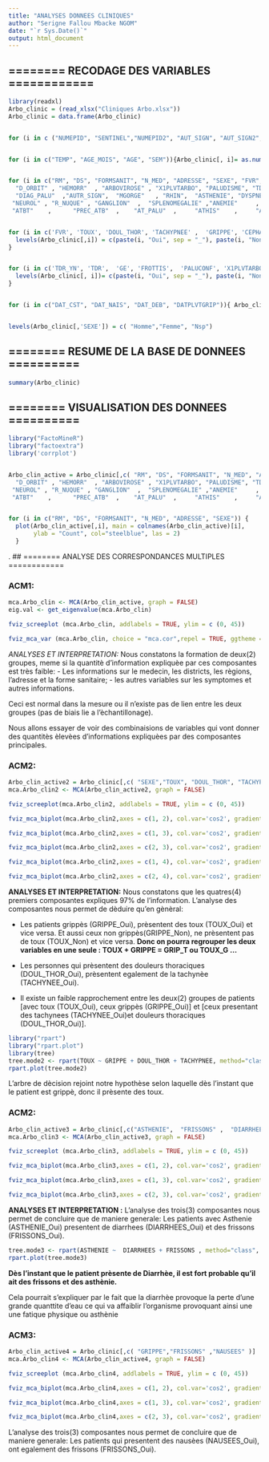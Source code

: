 ```yaml
---
title: "ANALYSES DONNEES CLINIQUES"
author: "Serigne Fallou Mbacke NGOM"
date: "`r Sys.Date()`"
output: html_document
---
```


## ======== RECODAGE DES VARIABLES ============
```r
library(readxl)
Arbo_clinic = (read_xlsx("Cliniques Arbo.xlsx"))
Arbo_clinic = data.frame(Arbo_clinic)


for (i in c ("NUMEPID", "SENTINEL","NUMEPID2", "AUT_SIGN", "AUT_SIGN2", "AUT_SIGN3")) {Arbo_clinic[, i]=as.character(Arbo_clinic[, i])}


for (i in c("TEMP", "AGE_MOIS", "AGE", "SEM")){Arbo_clinic[, i]= as.numeric(Arbo_clinic[, i])}


for (i in c("RM", "DS", "FORMSANIT", "N_MED", "ADRESSE", "SEXE", "FVR","TOUX", "DOUL_THOR", "TACHYPNEE", "GRIPPE", "CEPHALEES", "MYALG"  , "ARTHRALGIES" ,"ERUPCUTANE",
  "D_ORBIT" , "HEMORR"  , "ARBOVIROSE" , "X1PLVTARBO", "PALUDISME", "TDR_YN"  ,  "TDR"  ,  "GE" ,   "FROTTIS" ,  "PALUCONF" , "DIAG", "AUT_DIAG",
  "DIAG_PALU"  ,"AUTR_SIGN",  "MGORGE"   , "RHIN",  "ASTHENIE", "DYSPNE"  ,  "FRISSONS" ,"NAUSEES" ,  "DIARRHEES" , "VOMISSEMENTS" , "ICTERE" ,      
 "NEUROL" , "R_NUQUE" , "GANGLION"  ,  "SPLENOMEGALIE" ,"ANEMIE"     ,   "AUT_SIGN"    ,  "AUT_SIGN2"   ,  "AUT_SIGN3"  ,   "VOYAGE"  ,     "TTT"   ,       
 "ATBT"    ,      "PREC_ATB"  ,    "AT_PALU"  ,     "ATHIS"    ,     "AT_PYR"    ,    "BRONC"  ,    "RET_DOM"    ,   "HOSP"       ,   "DCD"     ,      "SURVEIL_AMB"  ,"AUT_EVOL"    ,  "EVOL" )){Arbo_clinic[, i]= factor(Arbo_clinic[, i])}


for (i in c('FVR', 'TOUX', 'DOUL_THOR', 'TACHYPNEE' ,  'GRIPPE', 'CEPHALEES',  'MYALG',  'ARTHRALGIES', 'ERUPCUTANE',  'D_ORBIT' , 'HEMORR' ,  'ARBOVIROSE', 'PALUDISME', 'AUTR_SIGN' ,  'MGORGE' ,  'RHIN' , 'ASTHENIE', 'DYSPNE'  ,  'FRISSONS','NAUSEES',  'DIARRHEES', 'VOMISSEMENTS', 'ICTERE',   'NEUROL',   'R_NUQUE',  'GANGLION', 'SPLENOMEGALIE', 'SURVEIL_AMB', 'ANEMIE', 'TTT' , 'ATBT'  ,   'PREC_ATB'  ,  'AT_PALU' , 'ATHIS'  ,  'AT_PYR'  ,  'BRONC' )){
  levels(Arbo_clinic[,i]) = c(paste(i, "Oui", sep = "_"), paste(i, "Non", sep = "_"))
}


for (i in c('TDR_YN', 'TDR',  'GE', 'FROTTIS',  'PALUCONF', 'X1PLVTARBO')){
  levels(Arbo_clinic[, i])= c(paste(i, "Oui", sep = "_"), paste(i, "Non", sep = "_"), paste(i, "nsp", sep = "_"))
}


for (i in c("DAT_CST", "DAT_NAIS", "DAT_DEB", "DATPLVTGRIP")){ Arbo_clinic[, i]= as.Date(Arbo_clinic[, i], '%Y-%m-%d')}


levels(Arbo_clinic[,'SEXE']) = c( "Homme","Femme", "Nsp")
```



## ======== RESUME DE LA BASE DE DONNEES ==========
```r
summary(Arbo_clinic)
```



## ======== VISUALISATION DES DONNEES ==========
```r
library("FactoMineR")
library("factoextra")
library('corrplot')


Arbo_clin_active = Arbo_clinic[,c( "RM", "DS", "FORMSANIT", "N_MED", "ADRESSE", "SEXE", "FVR","TOUX", "DOUL_THOR", "TACHYPNEE", "GRIPPE", "CEPHALEES", "MYALG"  , "ARTHRALGIES" ,"ERUPCUTANE",
  "D_ORBIT" , "HEMORR"  , "ARBOVIROSE" , "X1PLVTARBO", "PALUDISME", "TDR_YN"  ,  "TDR"  ,  "GE" ,   "FROTTIS" ,  "PALUCONF" ,"AUTR_SIGN",  "MGORGE"   , "RHIN",  "ASTHENIE", "DYSPNE"  ,  "FRISSONS" ,"NAUSEES" ,  "DIARRHEES" , "VOMISSEMENTS" , "ICTERE" ,      
 "NEUROL" , "R_NUQUE" , "GANGLION"  ,  "SPLENOMEGALIE" ,"ANEMIE"     ,   "AUT_SIGN"    ,  "AUT_SIGN2"   ,  "AUT_SIGN3"  ,   "VOYAGE"  ,     "TTT"   ,       
 "ATBT"    ,      "PREC_ATB"  ,    "AT_PALU"  ,     "ATHIS"    ,     "AT_PYR"    ,    "BRONC" ,      "SURVEIL_AMB"  ,'PALUCONF')]


for (i in c("RM", "DS", "FORMSANIT", "N_MED", "ADRESSE", "SEXE")) {
  plot(Arbo_clin_active[,i], main = colnames(Arbo_clin_active)[i],
       ylab = "Count", col="steelblue", las = 2)
  }
```


.
## ======== ANALYSE DES CORRESPONDANCES MULTIPLES ============

### ACM1:
```r
mca.Arbo_clin <- MCA(Arbo_clin_active, graph = FALSE)
eig.val <- get_eigenvalue(mca.Arbo_clin)

fviz_screeplot (mca.Arbo_clin, addlabels = TRUE, ylim = c (0, 45))

fviz_mca_var (mca.Arbo_clin, choice = "mca.cor",repel = TRUE, ggtheme = theme_minimal ())

```

*ANALYSES ET INTERPRETATION:*
Nous constatons la formation de deux(2) groupes, meme si la quantitè d'information expliquèe par ces composantes est très faible:
- Les informations sur le medecin, les districts, les règions, l'adresse et la forme sanitaire;
- les autres variables sur les symptomes et autres informations.

Ceci est normal dans la mesure ou il n'existe pas de lien entre les deux groupes (pas de biais lie a l'èchantillonage).


Nous allons essayer de voir des combinaisions de variables qui vont donner des quantitès èlevèes d'informations expliquèes par des composantes principales.



### ACM2:
```r
Arbo_clin_active2 = Arbo_clinic[,c( "SEXE","TOUX", "DOUL_THOR", "TACHYPNEE", "GRIPPE")]
mca.Arbo_clin2 <- MCA(Arbo_clin_active2, graph = FALSE)

fviz_screeplot(mca.Arbo_clin2, addlabels = TRUE, ylim = c (0, 45))

fviz_mca_biplot(mca.Arbo_clin2,axes = c(1, 2), col.var='cos2', gradient.cols = c("#00AFBB", "#E7B800", "#FC4E07"),repel = TRUE, ggtheme=theme_minimal())

fviz_mca_biplot(mca.Arbo_clin2,axes = c(1, 3), col.var='cos2', gradient.cols = c("#00AFBB", "#E7B800", "#FC4E07"),repel = TRUE, ggtheme=theme_minimal())

fviz_mca_biplot(mca.Arbo_clin2,axes = c(2, 3), col.var='cos2', gradient.cols = c("#00AFBB", "#E7B800", "#FC4E07"),repel = TRUE, ggtheme=theme_minimal())

fviz_mca_biplot(mca.Arbo_clin2,axes = c(1, 4), col.var='cos2', gradient.cols = c("#00AFBB", "#E7B800", "#FC4E07"),repel = TRUE, ggtheme=theme_minimal())

fviz_mca_biplot(mca.Arbo_clin2,axes = c(2, 4), col.var='cos2', gradient.cols = c("#00AFBB", "#E7B800", "#FC4E07"),repel = TRUE, ggtheme=theme_minimal())

```
**ANALYSES ET INTERPRETATION:**
Nous constatons que les quatres(4) premiers composantes expliques 97% de l'information. 
L'analyse des composantes nous permet de dèduire qu'en gènèral:

- Les patients grippès (GRIPPE_Oui), prèsentent des toux (TOUX_Oui) et vice versa. Et aussi ceux non grippès(GRIPPE_Non), ne prèsentent pas de toux (TOUX_Non) et vice versa.
**Donc on pourra regrouper les deux variables en une seule : TOUX + GRIPPE = GRIP_T ou TOUX_G ...**

- Les personnes qui prèsentent des douleurs thoraciques (DOUL_THOR_Oui), prèsentent egalement de la tachynèe (TACHYNEE_Oui). 

- Il existe un faible rapprochement entre les deux(2) groupes de patients [avec toux (TOUX_Oui), ceux grippès (GRIPPE_Oui)] et [ceux presentant des tachynees (TACHYNEE_Oui)et douleurs thoraciques (DOUL_THOR_Oui)]. 

```r
library("rpart")
library("rpart.plot")
library(tree)
tree.mode2 <- rpart(TOUX ~ GRIPPE + DOUL_THOR + TACHYPNEE, method="class", data=Arbo_clin_active2)
rpart.plot(tree.mode2)

```
L'arbre de dècision rejoint notre hypothèse selon laquelle dès l'instant que le patient est grippè, donc il prèsente des toux. 



### ACM2:
```r
Arbo_clin_active3 = Arbo_clinic[,c("ASTHENIE",  "FRISSONS" ,  "DIARRHEES")]
mca.Arbo_clin3 <- MCA(Arbo_clin_active3, graph = FALSE)

fviz_screeplot (mca.Arbo_clin3, addlabels = TRUE, ylim = c (0, 45))

fviz_mca_biplot(mca.Arbo_clin3,axes = c(1, 2), col.var='cos2', gradient.cols = c("#00AFBB", "#E7B800", "#FC4E07"),repel = TRUE, ggtheme=theme_minimal())

fviz_mca_biplot(mca.Arbo_clin3,axes = c(1, 3), col.var='cos2', gradient.cols = c("#00AFBB", "#E7B800", "#FC4E07"),repel = TRUE, ggtheme=theme_minimal())

fviz_mca_biplot(mca.Arbo_clin3,axes = c(2, 3), col.var='cos2', gradient.cols = c("#00AFBB", "#E7B800", "#FC4E07"),repel = TRUE, ggtheme=theme_minimal())

```
**ANALYSES ET INTERPRETATION :**
L'analyse des trois(3) composantes nous permet de concluire que de maniere generale: Les patients avec Asthenie (ASTHENIE_Oui) presentent de diarrhees (DIARRHEES_Oui) et des frissons (FRISSONS_Oui).
```r
tree.mode3 <- rpart(ASTHENIE ~  DIARRHEES + FRISSONS , method="class", data=Arbo_clin_active3)
rpart.plot(tree.mode3)
```
**Dès l'instant que le patient prèsente de Diarrhèe, il est fort probable qu'il ait des frissons et des asthènie.** 

Cela pourrait s'expliquer par le fait que la diarrhèe provoque la perte d'une grande quanttite d'eau ce qui va affaiblir l'organisme provoquant ainsi une une fatique physique ou asthènie



### ACM3:
```r
Arbo_clin_active4 = Arbo_clinic[,c( "GRIPPE","FRISSONS" ,"NAUSEES" )]
mca.Arbo_clin4 <- MCA(Arbo_clin_active4, graph = FALSE)

fviz_screeplot (mca.Arbo_clin4, addlabels = TRUE, ylim = c (0, 45))

fviz_mca_biplot(mca.Arbo_clin4,axes = c(1, 2), col.var='cos2', gradient.cols = c("#00AFBB", "#E7B800", "#FC4E07"),repel = TRUE, ggtheme=theme_minimal())

fviz_mca_biplot(mca.Arbo_clin4,axes = c(1, 3), col.var='cos2', gradient.cols = c("#00AFBB", "#E7B800", "#FC4E07"),repel = TRUE, ggtheme=theme_minimal())

fviz_mca_biplot(mca.Arbo_clin4,axes = c(2, 3), col.var='cos2', gradient.cols = c("#00AFBB", "#E7B800", "#FC4E07"),repel = TRUE, ggtheme=theme_minimal())

```
L'analyse des trois(3) composantes nous permet de concluire que de maniere generale: Les patients qui presentent des nausèes (NAUSEES_Oui), ont egalement des frissons (FRISSONS_Oui).






